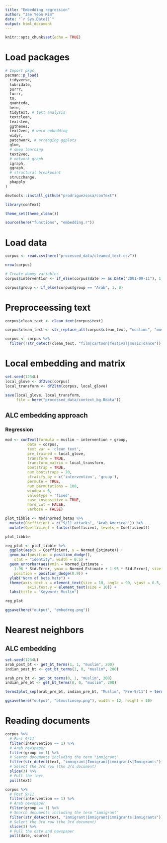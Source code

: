 ```yaml
---
title: "Embedding regression"
author: "Jae Yeon Kim"
date: "`r Sys.Date()`"
output: html_document
---
```


```r
knitr::opts_chunk$set(echo = TRUE)
```

# Load packages 

```r

# Import pkgs
pacman::p_load(
  tidyverse,
  lubridate, 
  purrr,
  furrr,
  tm,
  quanteda, 
  here,
  tidytext, # text analysis 
  textclean,
  textstem, 
  ggthemes,
  text2vec, # word embedding 
  widyr,
  patchwork, # arranging ggplots
  glue,
  # deep learning 
  text2vec,
  # network graph
  igraph,
  ggraph,
  # structural breakpoint
  strucchange,
  pbapply
)

devtools::install_github("prodriguezsosa/conText")

library(conText)

theme_set(theme_clean())

source(here("functions", "embedding.r"))
```

# Load data 

```r
corpus <- read.csv(here("processed_data/cleaned_text.csv"))

nrow(corpus)
```

```r
# Create dummy variables 
corpus$intervention <- if_else(corpus$date >= as.Date("2001-09-11"), 1, 0)

corpus$group <- if_else(corpus$group == "Arab", 1, 0)
```

# Preproceessing text 

```r
corpus$clean_text <- clean_text(corpus$text)

corpus$clean_text <- str_replace_all(corpus$clean_text, "muslims", "muslim")

corpus <- corpus %>% 
  filter(!str_detect(clean_text, "film|cartoon|festival|music|dance"))
```

# Local embedding and matrix 

```r
set.seed(1234L)
local_glove <- df2vec(corpus)
local_transform <- df2ltm(corpus, local_glove)

save(local_glove, local_transform, 
     file = here("processed_data/context_bg.Rdata"))
```

## ALC embedding approach 

### Regression 

```r
mod <- conText(formula = muslim ~ intervention + group, 
          data = corpus, 
          text_var = 'clean_text', 
          pre_trained = local_glove,
          transform = TRUE, 
          transform_matrix = local_transform, 
          bootstrap = TRUE, 
          num_bootstraps = 20, 
          stratify_by = c('intervention', 'group'),
          permute = TRUE, 
          num_permutations = 100, 
          window = 6, 
          valuetype = 'fixed', 
          case_insensitive = TRUE, 
          hard_cut = FALSE, 
          verbose = FALSE)

plot_tibble <- mod$normed_betas %>% 
  mutate(Coefficient = c("9/11 attacks", "Arab American")) %>% 
  mutate(Coefficient = factor(Coefficient, levels = Coefficient))

plot_tibble
```

```r
reg_plot <- plot_tibble %>%
  ggplot(aes(x = Coefficient, y = Normed_Estimate)) + 
  geom_bar(position = position_dodge(), 
    stat = "identity", width = 0.5) + 
  geom_errorbar(aes(ymin = Normed_Estimate - 
    1.96 * Std.Error, ymax = Normed_Estimate + 1.96 * Std.Error), size = 0.75, width = 0.15, 
    position = position_dodge(0.9)) + 
  ylab("Norm of beta hats") + 
  theme(axis.text.x = element_text(size = 10, angle = 90, vjust = 0.5, hjust = 1),
          axis.text.y = element_text(size = 10)) +
  labs(title = "Keyword: Muslim")

reg_plot

ggsave(here("output", "embedreg.png"))
```

# Nearest neighbors 

## ALC embedding 

```r
set.seed(1234L)
arab_post_bt <- get_bt_terms(1, 1, "muslim", 200)
indian_post_bt <- get_bt_terms(1, 0, "muslim", 200)

arab_pre_bt <- get_bt_terms(0, 1, "muslim", 200)
indian_pre_bt <- get_bt_terms(0, 0, "muslim", 200)
```

```r
terms2plot_sep(arab_pre_bt, indian_pre_bt, "Muslim", "Pre-9/11") + terms2plot_sep(arab_post_bt, indian_post_bt, "Muslim", "Post-9/11")

ggsave(here("output", "btmuslimsep.png"), width = 12, height = 10)
```

# Reading documents

```r
corpus %>%
  # Post 9/11
  filter(intervention == 1) %>%
  # Arab newspaper 
  filter(group == 1) %>%
  # Search documents including the term "immigrant"
  filter(str_detect(text, "immigrant|Immigrant|immigrants|Immigrants")) %>%
  # Select the 3rd row (the 3rd document)
  slice(3) %>%
  # Pull the text 
  pull(text)

corpus %>%
  # Post 9/11
  filter(intervention == 1) %>%
  # Arab newspaper 
  filter(group == 1) %>%
  # Search documents including the term "immigrant"
  filter(str_detect(text, "immigrant|Immigrant|immigrants|Immigrants")) %>%
  # Select the 3rd row (the 3rd document)
  slice(3) %>%
  # Pull the date and newspaper
  pull(date, source)
```